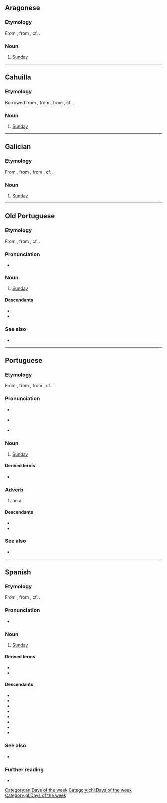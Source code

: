 {{also|Domingo}}
==Aragonese==
{{Wikipedia|lang=an}}

===Etymology===
From {{inh|an|la|dominicus}}, from {{m|la|dies Dominicus|(diēs) Dominicus|[[dominical]] day, [[Lord's Day|Lord’s day]] or day of the Lord}}, cf. {{m|la|dies Dominica|(diēs) Dominica|dominical day, Lord’s day or day of the Lord}}.

===Noun===
{{head|an|noun|g=m}}

# [[Sunday]]

[[Category:an:Days of the week]]

----

==Cahuilla==

===Etymology===
Borrowed from {{bor|chl|es|domingo}}, from {{der|chl|la|dominicus}}, from {{m|la|dies Dominicus|(diēs) Dominicus|[[dominical]] day, [[Lord's Day|Lord’s day]] or day of the Lord}}, cf. {{m|la|dies Dominica|(diēs) Dominica|dominical day, Lord’s day or day of the Lord}}.

===Noun===
{{head|chl|noun|head=domíngo}}

# [[Sunday]]

[[Category:chl:Days of the week]]

----

==Galician==
{{wikipedia|lang=gl}}

===Etymology===
From {{inh|gl|roa-opt|domingo}}, from {{inh|gl|la|dominicus}}, from {{m|la|dies Dominicus|(diēs) Dominicus|[[dominical]] day, [[Lord's Day|Lord’s day]] or day of the Lord}}, cf. {{m|la|dies Dominica|(diēs) Dominica|dominical day, Lord’s day or day of the Lord}}.

===Noun===
{{head|gl|noun|g=m}}

# [[Sunday]]

[[Category:gl:Days of the week]]

----

==Old Portuguese==

===Etymology===
From {{inh|roa-opt|la|dominicus}}, from  {{m|la|dies Dominicus|(diēs) Dominicus|[[dominical]] day, [[Lord's Day|Lord’s day]] or day of the Lord}}, cf. {{m|la|dies Dominica|(diēs) Dominica|dominical day, Lord’s day or day of the Lord}}.

===Pronunciation===
* {{IPA|roa-opt|/do.ˈmĩ.ɡo/}}

===Noun===
{{roa-opt-noun|m}}

# [[Sunday]]

====Descendants====
* {{desc|gl|domingo}}
* {{desc|pt|domingo}}

===See also===
* {{list:days of the week/roa-opt}}

----

==Portuguese==
{{Wikipedia|lang=pt}}

===Etymology===
From {{inh|pt|roa-opt|domingo}}, from {{inh|pt|la|dominicus}}, from {{m|la|dies Dominicus|(diēs) Dominicus|[[dominical]] day, [[Lord's Day|Lord’s day]] or day of the Lord}}, cf. {{m|la|dies Dominica|(diēs) Dominica|dominical day, Lord’s day or day of the Lord}}.

===Pronunciation===
* {{a|Portugal}} {{IPA|pt|/du.ˈmĩ.ɡu/}}
* {{a|Brazil}} {{IPA|pt|/do.ˈmĩ.ɡu/}}
* {{hyphenation|pt|do|min|go}}

===Noun===
{{pt-noun|m|s}}

# [[Sunday]]

====Derived terms====
* {{l|pt|domingueiro}}

===Adverb===
{{pt-adv|-}}

# on a {{l|en|Sunday}}

====Descendants====
* {{desc|ms|minggu}}
* {{desc|tet|loron-domingu}}

===See also===
* {{list:days of the week/pt}}

----

==Spanish==
{{Wikipedia|lang=es}}

===Etymology===
From {{inh|es|la|dominicus}}, from {{m|la|dies Dominicus|(diēs) Dominicus|[[dominical]] day, [[Lord's Day|Lord's day]] or day of the Lord}}, cf. {{m|la|dies Dominica|(diēs) Dominica|dominical day, Lord’s day or day of the Lord}}.

===Pronunciation===
{{es-IPA}}
* {{audio|es|Es-domingo.ogg|Audio}}

===Noun===
{{es-noun|m}}

# [[Sunday]]

====Derived terms====
* {{l|es|Domingo de Adviento}}
* {{l|es|domingo siete}}

====Descendants====
* {{desc|bor=1|mih|tumingu}}
* {{desc|bor=1|kyj|domingko}}
* {{desc|bor=1|xtm|domingu}}
* {{desc|bor=1|nv|damóo}}
* {{desc|bor=1|nv|damį́įgo}}
* {{desc|bor=1|twf|tumį́ku}}
* {{desc|bor=1|poe|mincó}}
* {{desc|bor=1|ctp|teminku}}

===See also===
* {{list:days of the week/es}}

===Further reading===
* {{R:DRAE 2001}}